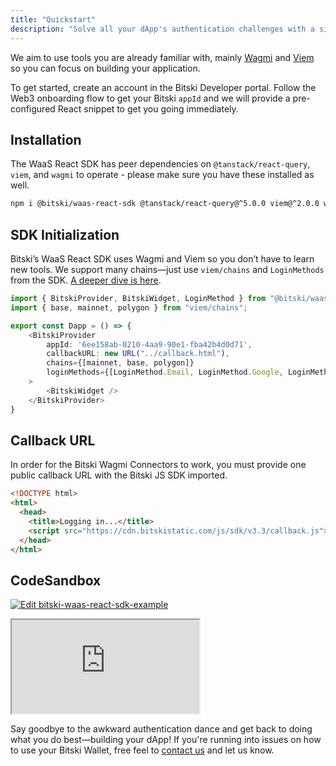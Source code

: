 ```yaml
---
title: "Quickstart"
description: "Solve all your dApp's authentication challenges with a simple React Widget."
---
```


We aim to use tools you are already familiar with, mainly [Wagmi](https://wagmi.sh/react/api/hooks) and [Viem](https://viem.sh) so you can focus on building your application.

To get started, create an account in the Bitski Developer portal. Follow the Web3 onboarding flow to get your Bitski `appId` and we will provide a pre-configured React snippet to get you going immediately.

## Installation

The WaaS React SDK has peer dependencies on `@tanstack/react-query`, `viem`, and `wagmi` to operate - please make sure you have these installed as well.

```bash
npm i @bitski/waas-react-sdk @tanstack/react-query@^5.0.0 viem@^2.0.0 wagmi@^2.0.0
```

## SDK Initialization

Bitski’s WaaS React SDK uses Wagmi and Viem so you don’t have to learn new tools. We support many chains—just use `viem/chains` and `LoginMethods` from the SDK. [A deeper dive is here](/react-sdk/authentication).

```ts
import { BitskiProvider, BitskiWidget, LoginMethod } from "@bitski/waas-react-sdk";
import { base, mainnet, polygon } from "viem/chains";

export const Dapp = () => {
    <BitskiProvider
        appId: '6ee158ab-0210-4aa9-90e1-fba42b4d0d71',
        callbackURL: new URL("../callback.html"),
        chains={[mainnet, base, polygon]}
        loginMethods={[LoginMethod.Email, LoginMethod.Google, LoginMethod.Wallet]}
    >
        <BitskiWidget />
    </BitskiProvider>
}
```

## Callback URL

In order for the Bitski Wagmi Connectors to work, you must provide one public callback URL with the Bitski JS SDK imported.

```html
<!DOCTYPE html>
<html>
  <head>
    <title>Logging in...</title>
    <script src="https://cdn.bitskistatic.com/js/sdk/v3.3/callback.js"></script>
  </head>
</html>
```

## CodeSandbox

[![Edit bitski-waas-react-sdk-example](https://codesandbox.io/static/img/play-codesandbox.svg)](https://codesandbox.io/p/devbox/bitski-waas-react-sdk-example-5nyc6h?file=%2Fsrc%2FApp.tsx&embed=1)

<iframe
  src="https://codesandbox.io/p/devbox/bitski-waas-react-sdk-example-5nyc6h?file=%2Fsrc%2FApp.tsx&embed=1"
  style={{
    width: "100%",
    height: "500px",
    border: 0,
    borderRadius: "4px",
    overflow: "hidden",
  }}
  title="bitski-waas-react-sdk-example"
  allow="accelerometer; ambient-light-sensor; camera; encrypted-media; geolocation; gyroscope; hid; microphone; midi; payment; usb; vr; xr-spatial-tracking"
  sandbox="allow-forms allow-modals allow-popups allow-presentation allow-same-origin allow-scripts"
></iframe>

Say goodbye to the awkward authentication dance and get back to doing what you do best—building your dApp! If you're running into issues on how
to use your Bitski Wallet, free feel to [contact us](mailto:hello@bitski.com)
and let us know.
